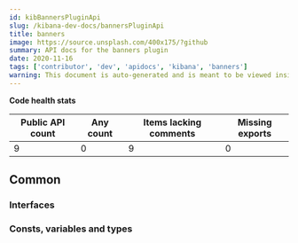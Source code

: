 ```yaml
---
id: kibBannersPluginApi
slug: /kibana-dev-docs/bannersPluginApi
title: banners
image: https://source.unsplash.com/400x175/?github
summary: API docs for the banners plugin
date: 2020-11-16
tags: ['contributor', 'dev', 'apidocs', 'kibana', 'banners']
warning: This document is auto-generated and is meant to be viewed inside our experimental, new docs system. Reach out in #docs-engineering for more info.
---
```







**Code health stats**

| Public API count  | Any count | Items lacking comments | Missing exports | 
|-------------------|-----------|------------------------|-----------------|
| 9 | 0 | 9 | 0 |

## Common

### Interfaces
<DocDefinitionList data={bannersObj.common.interfaces}/>

### Consts, variables and types
<DocDefinitionList data={bannersObj.common.misc}/>

